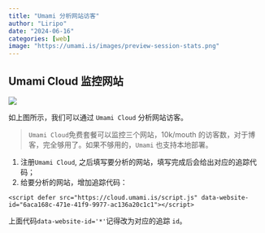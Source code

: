 ```yaml
---
title: "Umami 分析网站访客"
author: "Liripo"
date: "2024-06-16"
categories: [web]
image: "https://umami.is/images/preview-session-stats.png"
---
```


## **Umami Cloud 监控网站**

![](https://umami.is/images/app.jpg)

如上图所示，我们可以通过 `Umami Cloud` 分析网站访客。

> `Umami Cloud`免费套餐可以监控三个网站，10k/mouth 的访客数，对于博客，完全够用了。如果不够用的，`Umami` 也支持本地部署。

1.  注册`Umami Cloud`, 之后填写要分析的网站，填写完成后会给出对应的追踪代码；
2.  给要分析的网站，增加追踪代码：

```         
<script defer src="https://cloud.umami.is/script.js" data-website-id="6aca168c-471e-41f9-9977-ac136a20c1c1"></script>
```

上面代码`data-website-id='*'`记得改为对应的追踪 `id`。
